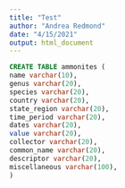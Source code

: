 ```yaml
---
title: "Test"
author: "Andrea Redmond"
date: "4/15/2021"
output: html_document
---
```

```sql
CREATE TABLE ammonites (
name varchar(10),
genus varchar(20),
species varchar(20),
country varchar(20),
state_region varchar(20), 
time_period varchar(20), 
dates varchar(20),
value varchar(20),
collector varchar(20),
common_name varchar(20), 
descriptor varchar(20),
miscellaneous varchar(100), 
)
```

